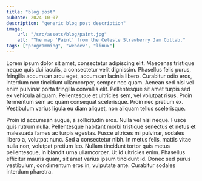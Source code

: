 ```yaml
---
title: "blog post"
pubDate: 2024-10-07
description: "generic blog post description"
image:
    url: "/src/assets/blog/paint.jpg"
    alt: "The map 'Paint' from the Celeste Strawberry Jam Collab."
tags: ["programming", "webdev", "linux"]
---
```


<BlogLayout title={frontmatter.title} description={frontmatter.description} image={frontmatter.image.url} alt={frontmatter.image.alt} date={(frontmatter.pubDate).toString().slice(0,10)} tags={frontmatter.tags}>

Lorem ipsum dolor sit amet, consectetur adipiscing elit. Maecenas tristique neque quis dui iaculis, a consectetur velit dignissim. Phasellus felis purus, fringilla accumsan arcu eget, accumsan lacinia libero. Curabitur odio eros, interdum non tincidunt ullamcorper, semper nec quam. Aenean sed nisl vel enim pulvinar porta fringilla convallis elit. Pellentesque sit amet turpis sed ex vehicula aliquam. Pellentesque et ultricies sem, vel volutpat risus. Proin fermentum sem ac quam consequat scelerisque. Proin nec pretium ex. Vestibulum varius ligula eu diam aliquet, non aliquam tellus scelerisque.

Proin id accumsan augue, a sollicitudin eros. Nulla vel nisi neque. Fusce quis rutrum nulla. Pellentesque habitant morbi tristique senectus et netus et malesuada fames ac turpis egestas. Fusce ultrices mi pulvinar, sodales libero a, volutpat nunc. Sed a consectetur nibh. In metus felis, mattis vitae nulla non, volutpat pretium leo. Nullam tincidunt tortor quis metus pellentesque, in blandit urna ullamcorper. Ut id ultricies enim. Phasellus efficitur mauris quam, sit amet varius ipsum tincidunt id. Donec sed purus vestibulum, condimentum eros in, vulputate ante. Curabitur sodales interdum pharetra. 

</BlogLayout>